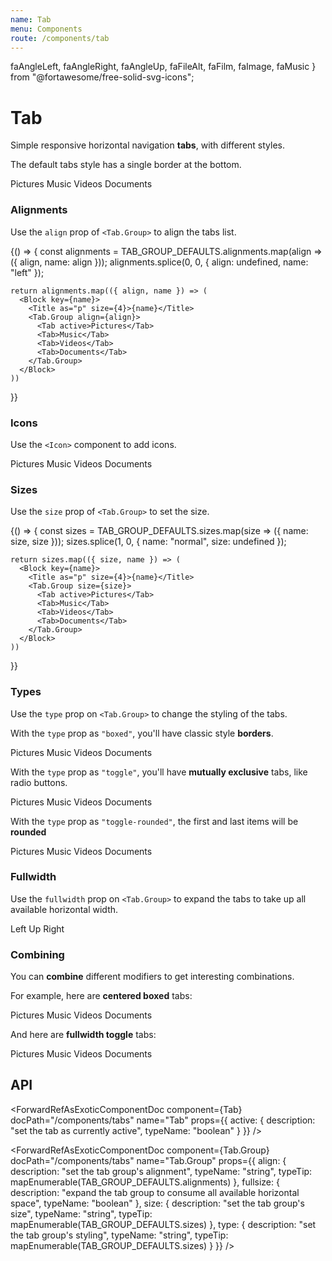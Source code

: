```yaml
---
name: Tab
menu: Components
route: /components/tab
---
```


  faAngleLeft,
  faAngleRight,
  faAngleUp,
  faFileAlt,
  faFilm,
  faImage,
  faMusic
} from "@fortawesome/free-solid-svg-icons";


# Tab

Simple responsive horizontal navigation **tabs**, with different styles.

The default tabs style has a single border at the bottom.

<Playground>
  <Tab.Group>
    <Tab active>Pictures</Tab>
    <Tab>Music</Tab>
    <Tab>Videos</Tab>
    <Tab>Documents</Tab>
  </Tab.Group>
</Playground>

### Alignments

Use the `align` prop of `<Tab.Group>` to align the tabs list.

<Playground>
  {() => {
    const alignments = TAB_GROUP_DEFAULTS.alignments.map(align => ({ align, name: align }));
    alignments.splice(0, 0, { align: undefined, name: "left" });

    return alignments.map(({ align, name }) => (
      <Block key={name}>
        <Title as="p" size={4}>{name}</Title>
        <Tab.Group align={align}>
          <Tab active>Pictures</Tab>
          <Tab>Music</Tab>
          <Tab>Videos</Tab>
          <Tab>Documents</Tab>
        </Tab.Group>
      </Block>
    ))

}}

</Playground>

### Icons

Use the `<Icon>` component to add icons.

<Playground>
  <Tab.Group align="centered">
    <Tab active>
      <Icon size="small">
        <FontAwesomeIcon icon={faImage} />
      </Icon>
      <span>Pictures</span>
    </Tab>
    <Tab>
      <Icon size="small">
        <FontAwesomeIcon icon={faMusic} />
      </Icon>
      <span>Music</span>
    </Tab>
    <Tab>
      <Icon size="small">
        <FontAwesomeIcon icon={faFilm} />
      </Icon>
      <span>Videos</span>
    </Tab>
    <Tab>
      <Icon size="small">
        <FontAwesomeIcon icon={faFileAlt} />
      </Icon>
      <span>Documents</span>
    </Tab>
  </Tab.Group>
</Playground>

### Sizes

Use the `size` prop of `<Tab.Group>` to set the size.

<Playground>
  {() => {
    const sizes = TAB_GROUP_DEFAULTS.sizes.map(size => ({ name: size, size }));
    sizes.splice(1, 0, { name: "normal", size: undefined });

    return sizes.map(({ size, name }) => (
      <Block key={name}>
        <Title as="p" size={4}>{name}</Title>
        <Tab.Group size={size}>
          <Tab active>Pictures</Tab>
          <Tab>Music</Tab>
          <Tab>Videos</Tab>
          <Tab>Documents</Tab>
        </Tab.Group>
      </Block>
    ))

}}

</Playground>

### Types

Use the `type` prop on `<Tab.Group>` to change the styling of the tabs.

With the `type` prop as `"boxed"`, you'll have classic style **borders**.

<Playground>
  <Tab.Group type="boxed">
    <Tab active>
      <Icon size="small">
        <FontAwesomeIcon icon={faImage} />
      </Icon>
      <span>Pictures</span>
    </Tab>
    <Tab>
      <Icon size="small">
        <FontAwesomeIcon icon={faMusic} />
      </Icon>
      <span>Music</span>
    </Tab>
    <Tab>
      <Icon size="small">
        <FontAwesomeIcon icon={faFilm} />
      </Icon>
      <span>Videos</span>
    </Tab>
    <Tab>
      <Icon size="small">
        <FontAwesomeIcon icon={faFileAlt} />
      </Icon>
      <span>Documents</span>
    </Tab>
  </Tab.Group>

</Playground>

With the `type` prop as `"toggle"`, you'll have **mutually exclusive** tabs, like radio buttons.

<Playground>
  <Tab.Group type="toggle">
    <Tab active>
      <Icon size="small">
        <FontAwesomeIcon icon={faImage} />
      </Icon>
      <span>Pictures</span>
    </Tab>
    <Tab>
      <Icon size="small">
        <FontAwesomeIcon icon={faMusic} />
      </Icon>
      <span>Music</span>
    </Tab>
    <Tab>
      <Icon size="small">
        <FontAwesomeIcon icon={faFilm} />
      </Icon>
      <span>Videos</span>
    </Tab>
    <Tab>
      <Icon size="small">
        <FontAwesomeIcon icon={faFileAlt} />
      </Icon>
      <span>Documents</span>
    </Tab>
  </Tab.Group>

</Playground>

With the `type` prop as `"toggle-rounded"`, the first and last items will be **rounded**

<Playground>
  <Tab.Group type="toggle-rounded">
    <Tab active>
      <Icon size="small">
        <FontAwesomeIcon icon={faImage} />
      </Icon>
      <span>Pictures</span>
    </Tab>
    <Tab>
      <Icon size="small">
        <FontAwesomeIcon icon={faMusic} />
      </Icon>
      <span>Music</span>
    </Tab>
    <Tab>
      <Icon size="small">
        <FontAwesomeIcon icon={faFilm} />
      </Icon>
      <span>Videos</span>
    </Tab>
    <Tab>
      <Icon size="small">
        <FontAwesomeIcon icon={faFileAlt} />
      </Icon>
      <span>Documents</span>
    </Tab>
  </Tab.Group>

</Playground>

### Fullwidth

Use the `fullwidth` prop on `<Tab.Group>` to expand the tabs to take up all available horizontal width.

<Playground>
  <Tab.Group fullwidth>
    <Tab>
      <Icon size="small">
        <FontAwesomeIcon icon={faAngleLeft} />
      </Icon>
      <span>Left</span>
    </Tab>
    <Tab>
      <Icon size="small">
        <FontAwesomeIcon icon={faAngleUp} />
      </Icon>
      <span>Up</span>
    </Tab>
    <Tab>
      <span>Right</span>
      <Icon size="small">
        <FontAwesomeIcon icon={faAngleRight} />
      </Icon>
    </Tab>
  </Tab.Group>
</Playground>

### Combining

You can **combine** different modifiers to get interesting combinations.

For example, here are **centered boxed** tabs:

<Playground>
  <Tab.Group align="centered" type="boxed">
    <Tab active>
      <Icon size="small">
        <FontAwesomeIcon icon={faImage} />
      </Icon>
      <span>Pictures</span>
    </Tab>
    <Tab>
      <Icon size="small">
        <FontAwesomeIcon icon={faMusic} />
      </Icon>
      <span>Music</span>
    </Tab>
    <Tab>
      <Icon size="small">
        <FontAwesomeIcon icon={faFilm} />
      </Icon>
      <span>Videos</span>
    </Tab>
    <Tab>
      <Icon size="small">
        <FontAwesomeIcon icon={faFileAlt} />
      </Icon>
      <span>Documents</span>
    </Tab>
  </Tab.Group>
</Playground>

And here are **fullwidth toggle** tabs:

<Playground>
  <Tab.Group fullwidth type="toggle">
    <Tab active>
      <Icon size="small">
        <FontAwesomeIcon icon={faImage} />
      </Icon>
      <span>Pictures</span>
    </Tab>
    <Tab>
      <Icon size="small">
        <FontAwesomeIcon icon={faMusic} />
      </Icon>
      <span>Music</span>
    </Tab>
    <Tab>
      <Icon size="small">
        <FontAwesomeIcon icon={faFilm} />
      </Icon>
      <span>Videos</span>
    </Tab>
    <Tab>
      <Icon size="small">
        <FontAwesomeIcon icon={faFileAlt} />
      </Icon>
      <span>Documents</span>
    </Tab>
  </Tab.Group>
</Playground>

## API

<ForwardRefAsExoticComponentDoc
  component={Tab}
  docPath="/components/tabs"
  name="Tab"
  props={{
    active: {
      description: "set the tab as currently active",
      typeName: "boolean"
    }
  }}
/>

<ForwardRefAsExoticComponentDoc
  component={Tab.Group}
  docPath="/components/tabs"
  name="Tab.Group"
  props={{
    align: {
      description: "set the tab group's alignment",
      typeName: "string",
      typeTip: mapEnumerable(TAB_GROUP_DEFAULTS.alignments)
    },
    fullsize: {
      description:
        "expand the tab group to consume all available horizontal space",
      typeName: "boolean"
    },
    size: {
      description: "set the tab group's size",
      typeName: "string",
      typeTip: mapEnumerable(TAB_GROUP_DEFAULTS.sizes)
    },
    type: {
      description: "set the tab group's styling",
      typeName: "string",
      typeTip: mapEnumerable(TAB_GROUP_DEFAULTS.sizes)
    }
  }}
/>
